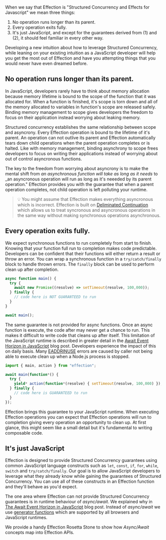 When we say that Effection is "Structured Concurrency and Effects for Javascript" we mean three things:

1. No operation runs longer than its parent.
2. Every operation exits fully.
3. It's just JavaScript, and except for the guarantees derived from (1) and (2), it should feel familiar in every other 
way.

Developing a new intuition about how to leverage Structured Concurrency, while leaning on your existing intuition as a 
JavaScript developer will help you get the most out of Effection and have you attempting things that you would never 
have even dreamed before.

## No operation runs longer than its parent.

In JavaScript, developers rarely have to think about memory allocation because memory lifetime is bound to the scope of 
the function that it was allocated for. When a function is finished, it's scope is torn down and all of the memory 
allocated to variables in function's scope are released safely. Binding memory management to scope gives developers the 
freedom to focus on their application instead worrying about leaking memory. 

Structured concurrency establishes the same relationship between scope and asyncrony. Every Effection operation is 
bound to the lifetime of it's parent. An operation can not outlive its parent and Effection automatically tears down
child operations when the parent operation completes or is halted. Like with memory management, binding asynchrony to
scope frees developers to focus on writing their applications instead of worrying about out of control asyncronous
functions.

The key to the freedom from worrying about asyncrony is to make the mental shift from _an asynchronous function will
take as long as it needs_ to _an asyncronous operation will run as long as it's neeeded by its parent operation." 
Effection provides you with the guarantee that when a parent operation completes, not child operation is left polluting
your runtime.

> 💡 You might assume that Effection makes everything asyncronous which is incorrect. Effection is built on 
[Deliminated Continuation][delimited-continuation-repo] which allows us to treat syncronous and asyncronous 
operations in the same way without making synchronous operations asynchronous.

## Every operation exits fully.

We expect synchronous functions to run completely from start to finish. Knowing that your function full run to 
completion makes code predictable. Developers can be confident that their functions will either return a result or 
throw an error. You can wrap a synchronous function in a `try/catch/finally` block to handle thrown errors. The 
`finally` block can be used to perform clean up after completion.

```ts
async function main() {
  try {
    await new Promise((resolve) => setTimeout(resolve, 100,000));
  } finally {
    // code here is NOT GUARANTEED to run
  }
}

await main();
```

The same guarantee is not provided for async functions. Once an async function is execute, the code after may never get 
a chance to run. This makes it difficult to write code that cleans up after itself. This limitation of the JavaScript 
runtime is described in greater detail in the [Await Event Horizon in JavaScript][await-event-horizon] blog post. 
Developers experience the impact of this on daily basis. Many [EADDRINUSE][eaddrinuse-error] errors are caused by caller
not being able to execute clean up when a Node.js process is stopped.

```ts
import { main, action } from "effection";

await main(function*() {
  try {
    yield* action(function*(resolve) { setTimeout(resolve, 100,000) });
  } finally {
    // code here is GUARANTEED to run
  }
});
```

Effection brings this guarantee to your JavaScript runtime. When executing Effection operations you can expect that 
Effection operations will run to completion giving every operation an opportunity to clean up. At first glance, this
might seem like a small detail but it's fundamental to writing composable code. 

## It's just JavaScript

Effection is designed to provide Structured Concurrency guarantees using common JavaScript language constructs such as 
`let`, `const`, `if`, `for`, `while`, `switch` and `try/catch/finally`. Our goal is to allow JavaScript developers to 
leverage what they already know while gaining the guarantees of Structured Concurrency. You can use all of these 
constructs in an Effection function and they'll behave as you'd expect.

The one area where Effection can not provide Structured Concurrency guarantees is in runtime behaviour of _async/await_. 
We explained why in [The Await Event Horizon in JavaScript][await-event-horizon] blog post. Instead of _async/await_ we 
use [generator functions][generator-functions] which are supported by all browsers and JavaScript runtimes.

We provide a handy Effection Rosetta Stone to show how _Async/Await_ concepts map into Effection APIs.

[generator-functions]: https://developer.mozilla.org/en-US/docs/Web/JavaScript/Reference/Statements/function*
[await-event-horizon]: https://frontside.com/blog/2023-12-11-await-event-horizon/
[delimited-continuation-repo]: https://github.com/thefrontside/continuation
[eaddrinuse-error]: https://stackoverflow.com/questions/14790910/stop-all-instances-of-node-js-server
